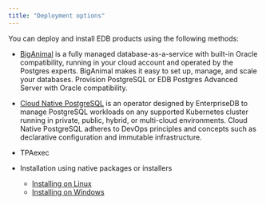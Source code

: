 ```yaml
---
title: "Deployment options"
---
```


You can deploy and install EDB products using the following methods:

- [BigAnimal](/biganimal) is a fully managed database-as-a-service with built-in Oracle compatibility, running in your cloud account and operated by the Postgres experts. BigAnimal makes it easy to set up, manage, and scale your databases. Provision PostgreSQL or EDB Postgres Advanced Server with Oracle compatibility.

- [Cloud Native PostgreSQL](https://www.enterprisedb.com/docs/kubernetes/cloud_native_postgresql/) is an operator designed by EnterpriseDB to manage PostgreSQL workloads on any supported Kubernetes cluster running in private, public, hybrid, or multi-cloud environments. Cloud Native PostgreSQL adheres to DevOps principles and concepts such as declarative configuration and immutable infrastructure.
- TPAexec
- Installation using native packages or installers
   - [Installing on Linux](epas_inst_linux)
   - [Installing on Windows](epas_inst_windows)